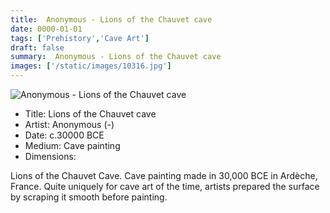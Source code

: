 ```yaml
---
title:  Anonymous - Lions of the Chauvet cave
date: 0000-01-01
tags: ['Prehistory','Cave Art']
draft: false
summary:  Anonymous - Lions of the Chauvet cave
images: ['/static/images/10316.jpg']
---
```


![ Anonymous - Lions of the Chauvet cave](/static/images/10316.jpg)

* Title: Lions of the Chauvet cave
* Artist:  Anonymous (-)
* Date: c.30000 BCE
* Medium: Cave painting
* Dimensions: 

Lions of the Chauvet Cave. Cave painting made in 30,000 BCE in Ardèche, France. Quite uniquely for cave art of the time, artists prepared the surface by scraping it smooth before painting.
